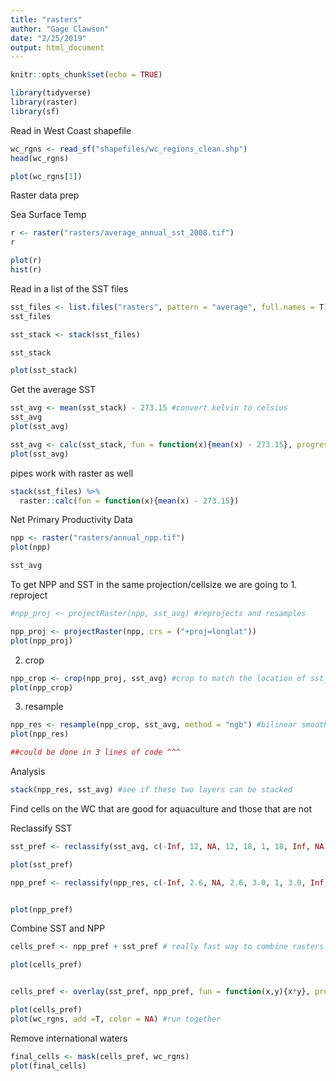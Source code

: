 ```yaml
---
title: "rasters"
author: "Gage Clawson"
date: "2/25/2019"
output: html_document
---
```


```r
knitr::opts_chunk$set(echo = TRUE)
```

```r
library(tidyverse)
library(raster)
library(sf)
```


Read in West Coast shapefile

```r
wc_rgns <- read_sf("shapefiles/wc_regions_clean.shp")
head(wc_rgns)

plot(wc_rgns[1])
```

Raster data prep

Sea Surface Temp 
```r
r <- raster("rasters/average_annual_sst_2008.tif")
r

plot(r)
hist(r)
```

Read in a list of the SST files

```r
sst_files <- list.files("rasters", pattern = "average", full.names = T) #get a list of files 
sst_files
```

```r
sst_stack <- stack(sst_files)

sst_stack

plot(sst_stack)
```

Get the average SST

```r
sst_avg <- mean(sst_stack) - 273.15 #convert kelvin to celsius 
sst_avg
plot(sst_avg)
``` 

```r
sst_avg <- calc(sst_stack, fun = function(x){mean(x) - 273.15}, progress = "text") # progress = text helps you understand how quickly analysis is running - raster 
plot(sst_avg)

```

pipes work with raster as well

```r
stack(sst_files) %>%
  raster::calc(fun = function(x){mean(x) - 273.15})
``` 

Net Primary Productivity Data 

```r
npp <- raster("rasters/annual_npp.tif")
plot(npp)

```
```r
sst_avg
```

To get NPP and SST in the same projection/cellsize we are going to 
1. reproject

```r
#npp_proj <- projectRaster(npp, sst_avg) #reprojects and resamples

npp_proj <- projectRaster(npp, crs = ("+proj=longlat"))
plot(npp_proj)

```


2. crop

```r
npp_crop <- crop(npp_proj, sst_avg) #crop to match the location of sst_avg
plot(npp_crop)
```


3. resample

```r
npp_res <- resample(npp_crop, sst_avg, method = "ngb") #bilinear smooths the data. We want to keep as much as the initial data as possible ---> use nearest neighbor method
plot(npp_res)

##could be done in 3 lines of code ^^^
```

Analysis
```r
stack(npp_res, sst_avg) #see if these two layers can be stacked

```


Find cells on the WC that are good for aquaculture and those that are not

Reclassify SST

```r
sst_pref <- reclassify(sst_avg, c(-Inf, 12, NA, 12, 18, 1, 18, Inf, NA)) #just an easier casewhen 

plot(sst_pref)
```

```r

npp_pref <- reclassify(npp_res, c(-Inf, 2.6, NA, 2.6, 3.0, 1, 3.0, Inf, NA)) #just an easier casewhen 


plot(npp_pref)

```

Combine SST and NPP

```r
cells_pref <- npp_pref + sst_pref # really fast way to combine rasters

plot(cells_pref)


cells_pref <- overlay(sst_pref, npp_pref, fun = function(x,y){x*y}, progress = "text")

plot(cells_pref) 
plot(wc_rgns, add =T, color = NA) #run together
```

Remove international waters

```r
final_cells <- mask(cells_pref, wc_rgns)
plot(final_cells)

```





